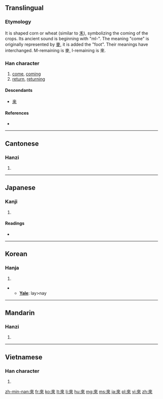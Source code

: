 {{also|来|徠}}
==Translingual==
{{stroke order|strokes=8}}
{{stroke order|type=animate}}
{{Hani-forms|[[来]]|來}}

===Etymology===
It is shaped corn or wheat (similar to [[禾]]), symbolizing the coming of the crops. Its ancient sound is beginning with "ml-".<!--citation needed; in which period of Chinese history did it have this pronunciation--> The meaning "come" is originally represented by [[麥]], it is added the "foot". Their meanings have interchanged. M-remaining is 麥, l-remaining is 來.

===Han character===
{{Han char|rn=9|rad=人|as=06|sn=8|four=4090<sub>8</sub>|canj=木人人 (DOO)}}

# [[come]], [[coming]]
# [[return]], [[returning]]

====Descendants====
* [[来]]

====References====
* {{Han ref|kx=0101.160|dkj=00581|dj=0214.080|hdz=10141.080|uh=4F86|ud=20358|bh=A8D3|bd=43219}}

----

==Cantonese==

===Hanzi===
{{yue-hanzi|jyut=|y=loi4|sim=来}}

# {{defn|lang=yue|sort=人06}}

----

==Japanese==

===Kanji===
{{ja-kanji|grade=|rs=人06}}

# {{defn|lang=ja|sort=人06}}

====Readings====
* {{ja-readings|on=らい (rai)|kun=[[くる]] (kuru)}}

----

==Korean==

===Hanja===
{{ko-hanja|hangeul=래>내|rv=rae>nae|mr=rae>nae}}

# {{defn|lang=ko|sort=人06}}
** '''[[Yale]]''': lay>nay

----

==Mandarin==

===Hanzi===
{{cmn-hanzi|sim=来|pin=[[lái]] ([[lai2]])|wg=lai<sup>2</sup>}}

# {{defn|lang=cmn|sort=人06}}

----

==Vietnamese==

===Han character===
{{vi-hantu|[[lai]], [[lay]], [[lơi]], [[ray]], [[rơi]], [[rời]]|rs=人06}}

# {{defn|lang=vi|sort=人06}}

[[zh-min-nan:來]]
[[fr:來]]
[[ko:來]]
[[lt:來]]
[[li:來]]
[[hu:來]]
[[mg:來]]
[[ms:來]]
[[ja:來]]
[[pl:來]]
[[vi:來]]
[[zh:來]]